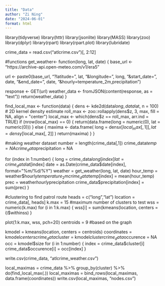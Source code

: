 ```yaml
---
title: "Data"
author: "Zi Ning"
date: "2024-06-01"
format: html
---
```


library(tidyverse)
library(httr)
library(jsonlite)
library(MASS)
library(zoo)
library(dplyr)
library(rpart)
library(rpart.plot)
library(lubridate)


crime_data = read.csv("atlcrime.csv")[, 2:12]

#functions
get_weather<- function(long, lat, date) {
  base_url <- "https://archive-api.open-meteo.com/v1/era5"
  
  url <- paste0(base_url, "?latitude=", lat, "&longitude=", long, 
                "&start_date=", date, "&end_date=", date, "&hourly=temperature_2m,precipitation")
  
  response <- GET(url)
  weather_data <- fromJSON(content(response, as = "text"))
  return(weather_data)
}

find_local_max <- function(data) {
  dens <- kde2d(data$long, data$lat, n = 100) # 2D kernel density estimate
  roll_max <- zoo::rollapply(dens$z, 3, max, fill = NA, align = "center")
  local_max <- which(dens$z == roll_max, arr.ind = TRUE)
  if (nrow(local_max) == 0) {
    return(data.frame(long = numeric(0), lat = numeric(0)))
  } else {
    maxima <- data.frame(
      long = dens$x[local_max[, 1]],
      lat = dens$y[local_max[, 2]]
    )
    return(maxima)
  }
}

#making weather dataset
number = length(crime_data[,1])
crime_data$temp = NA
crime_data$precipitation = NA

for (index in 1:number) {
  long = crime_data$long[index]
  lat = crime_data$lat[index]
  date = as.Date(crime_data$date[index], format="%m/%d/%Y")
  weather = get_weather(long, lat, date)
  hour_temp = weather$hourly$temperature_2m 
  crime_data$temp[index] = mean(hour_temp)
  prec = weather$hourly$precipitation
  crime_data$precipitation[index] = sum(prec)
}


#clustering to find patrol route
heads = c("long","lat")
location = crime_data[, heads]
k.max = 15 #maximum number of clusters to test
wss = numeric(k.max)
for (i in 1:k.max) {
  wss[i] = sum(kmeans(location, centers = i)$withinss)
}

plot(1:k.max, wss, pch=20) 
centroids = 9 #based on the graph

kmodel = kmeans(location, centers = centroids)
coordinates = kmodel$centers
crime_data$cluster = kmodel$cluster
crime_data$occurence = NA
occ = kmodel$size
for (i in 1:number) {
  index = crime_data$cluster[i]
  crime_data$occurence[i] = occ[index]
}

write.csv(crime_data, "atlcrime_weather.csv")

local_maximas = crime_data %>% group_by(cluster) %>% do(find_local_max(.))
local_maximas = bind_rows(local_maximas, data.frame(coordinates))
write.csv(local_maximas, "nodes.csv")


